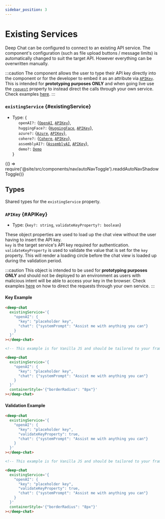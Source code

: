 ```yaml
---
sidebar_position: 3
---
```


# Existing Services

Deep Chat can be configured to connect to an existing API service. The component's configuration
(such as file upload buttons / message limits) is automatically changed to suit the target API.
However everything can be overwritten manually. <br />

:::caution
The component allows the user to type their API key directly into the component or for the developer to embed it as an attribute via [`APIKey`](#APIKey). This is
intended for **prototyping purposes ONLY** and when going live use the [`request`](../service#request) property to instead direct the calls through your own service.
Check examples [here](https://github.com/OvidijusParsiunas/deep-chat/tree/main/other-packages/servers).
:::

### `existingService` {#existingService}

- Type: {<br />
  &nbsp;&nbsp;&nbsp;&nbsp; `openAI?:` {[`OpenAI`](openAI#openAI), [`APIKey`](#APIKey)}, <br />
  &nbsp;&nbsp;&nbsp;&nbsp; `huggingFace?:` {[`HuggingFace`](huggingFace#huggingFace), [`APIKey`](#APIKey)}, <br />
  &nbsp;&nbsp;&nbsp;&nbsp; `azure?:` {[`Azure`](azure#azure), [`APIKey`](#APIKey)}, <br />
  &nbsp;&nbsp;&nbsp;&nbsp; `cohere?:` {[`Cohere`](cohere#cohere), [`APIKey`](#APIKey)}, <br />
  &nbsp;&nbsp;&nbsp;&nbsp; `assemblyAI?:` {[`AssemblyAI`](assemblyAI#assemblyAI), [`APIKey`](#APIKey)}, <br />
  &nbsp;&nbsp;&nbsp;&nbsp; `demo?:` [`Demo`](demo#demo) <br />
  }


<BrowserOnly>{() => require('@site/src/components/nav/autoNavToggle').readdAutoNavShadowToggle()}</BrowserOnly>

## Types

Shared types for the `existingService` property.

### `APIKey` {#APIKey}

- Type: {`key?: string`, `validateKeyProperty?: boolean`}

These object properties are used to load up the chat view without the user having to insert the API key. <br />
`key` is the target service's API key required for authentication. <br />
`validateKeyProperty` is used to validate the value that is set for the `key` property. This will render a loading circle before the chat view
is loaded up during the validation period.

:::caution
This object is intended to be used for **prototyping purposes ONLY** and should not be deployed to an environment as users with malicious intent will be able to access your key in the browser.
Check examples [here](https://github.com/OvidijusParsiunas/deep-chat/tree/main/other-packages/servers) on how to direct the requests through your own service.
:::

<LineBreak></LineBreak>

#### Key Example

<ContainersKeyToggle>
  <ComponentContainer>
    <DeepChatBrowser
      containerStyle={{borderRadius: '8px'}}
      existingService={{
        openAI: {
          key: 'placeholder key',
          chat: {systemPrompt: 'Assist me with anything you can'},
        },
      }}
    ></DeepChatBrowser>
  </ComponentContainer>
  <ComponentContainer>
    <DeepChatBrowser
      containerStyle={{borderRadius: '8px'}}
      existingService={{
        openAI: {
          chat: {systemPrompt: 'Assist me with anything you can'},
        },
      }}
    ></DeepChatBrowser>
  </ComponentContainer>
</ContainersKeyToggle>

<Tabs>
<TabItem value="js" label="Sample code">

```html
<deep-chat
  existingService='{
    "openAI": {
      "key": "placeholder key",
      "chat": {"systemPrompt": "Assist me with anything you can"}
    }
  }'
></deep-chat>
```

</TabItem>
<TabItem value="py" label="Full code">

```html
<!-- This example is for Vanilla JS and should be tailored to your framework (see Examples) -->

<deep-chat
  existingService='{
    "openAI": {
      "key": "placeholder key",
      "chat": {"systemPrompt": "Assist me with anything you can"}
    }
  }'
  containerStyle='{"borderRadius": "8px"}'
></deep-chat>
```

</TabItem>
</Tabs>

<LineBreak></LineBreak>

#### Validation Example

<ContainersKeyToggle>
  <ComponentContainer>
    <DeepChatBrowser
      containerStyle={{borderRadius: '8px'}}
      existingService={{
        openAI: {
          key: 'placeholder key',
          validateKeyProperty: true,
          chat: {systemPrompt: 'Assist me with anything you can'},
        },
      }}
    ></DeepChatBrowser>
  </ComponentContainer>
  <ComponentContainer>
    <DeepChatBrowser
      containerStyle={{borderRadius: '8px'}}
      existingService={{
        openAI: {
          validateKeyProperty: true,
          chat: {systemPrompt: 'Assist me with anything you can'},
        },
      }}
    ></DeepChatBrowser>
  </ComponentContainer>
</ContainersKeyToggle>

<Tabs>
<TabItem value="js" label="Sample code">

```html
<deep-chat
  existingService='{
    "openAI": {
      "key": "placeholder key",
      "validateKeyProperty": true,
      "chat": {"systemPrompt": "Assist me with anything you can"}
    }
  }'
></deep-chat>
```

</TabItem>
<TabItem value="py" label="Full code">

```html
<!-- This example is for Vanilla JS and should be tailored to your framework (see Examples) -->

<deep-chat
  existingService='{
    "openAI": {
      "key": "placeholder key",
      "validateKeyProperty": true,
      "chat": {"systemPrompt": "Assist me with anything you can"}
    }
  }'
  containerStyle='{"borderRadius": "8px"}'
></deep-chat>
```

</TabItem>
</Tabs>

<LineBreak></LineBreak>
